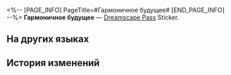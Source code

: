 <%-- [PAGE_INFO]
PageTitle=#Гармоничное будущее#
[END_PAGE_INFO] --%>
{{Предмет Инфобокс
|id          = 224008
|Изображение = Dreamscape Pass Sticker Гармоничное будущее.png
|Тип         = Dreamscape Pass Sticker
|Тип2        = Утренняя звезда и вечерняя звезда Stickers
|Инвентарь   = 
|Редкость    = 4
|Эффект      = 
|Описание    = Пронумерованные наклейки, используемые для украшения дневника сновидений. Бывают самыми разными.
|Источник1   = [[Открыто по умолчанию]]
}}
{{Описание|В идеальном мире мы все - музыканты.}}
'''Гармоничное будущее''' — [[Dreamscape Pass]] Sticker.

==На других языках==
{{На других языках
|en   = Tomorrow in Harmonious Chords
|zhs  = 同音共律的来日
|zht  = 同音共律的來日
|ja   = 調律された未来
|ko   = 같은 음률의 미래
|es   = Futuro unisonante
|fr   = Futur harmonieux
|ru   = Гармоничное будущее
|th   = อนาคตแห่งเสียงประสาน
|vi   = Tương Lai Trong Hợp Âm Hài Hòa
|de   = Zukunft in Harmonie
|id   = Tomorrow in Harmonious Chords
|pt   = Amanhã em Acordes Harmoniosos
}}

==История изменений==
{{История изменений|3.5}}